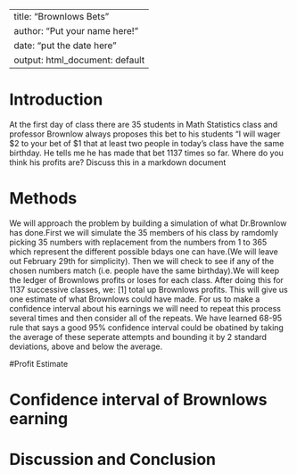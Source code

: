 ---
title: "Brownlows Bets"
author: "Put your name here!"
date: "put the date here"
output: html_document: default
 ---

<!-- We recommend you use git branches -- create a separate branch for each major section i.e. Introduction, Methods, Results, Inferential Results, and Discussion and Conclusions - leave the YAML block untouched until the final merge where you put in your own name !-->

# Introduction

<!--In this section you explain what you are trying to show.  Where did the data come from?  What is the research or other question you are trying to answer?!-->

 At the first day of class there are 35 students in Math Statistics class and professor Brownlow always proposes this bet to his students "I will wager $2 to your bet of $1 that at least two people in today's class have  the same birthday.  He tells me he has made that bet 1137 times so far. Where do you think his profits are? Discuss this in a markdown document

# Methods

<!--Decide on your methods:  In this section explain the approach you will take to attack the issue --- how will you decide on a likely estimate of professor Brownlow's earnings or losses after 1137 bets. Also explain how you construct a 95% confidence interval about your estimate of his winnings !-->

We will approach the problem by building a simulation of what Dr.Brownlow has done.First we will simulate the 35 members of his class by ramdomly picking 35 numbers with replacement from the numbers from 1 to 365 which represent the different possible bdays one can have.(We will leave out February 29th for simplicity).
Then we will check to see if any of the chosen numbers match (i.e. people have the same birthday).We will keep the ledger of Brownlows profits or loses for each class. After doing this for 1137 successive classes, we: 
[1] total up Brownlows profits. This will give us one estimate of what Brownlows could have made. For us to make a confidence interval about his earnings we will need to repeat this process several times and then consider all of the repeats. We have learned 68-95 rule that says a good 95% confidence interval could be obatined by taking the average of these seperate attempts and bounding it by 2 standard deviations, above and below the average.


#Profit Estimate

<!--Explain and display the results of your method of coming up with the estimate of professor Brownlows betting!-->


# Confidence interval of Brownlows earning

<!--Explain and display your method of coming up with a 95% confidence interval of  professor Brownlows-->


# Discussion and Conclusion

<!--Discussion and conclusion here.  If professor Brownlow is consistantly making or losing money how could he change his payout so that his profits center on zero?  Also discuss what size his class should be in order to have his current scheme balance at zero profit.!-->

